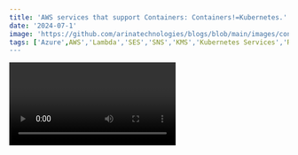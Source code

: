```yaml
---
title: 'AWS services that support Containers: Containers!=Kubernetes.'
date: '2024-07-1'
image: 'https://github.com/arinatechnologies/blogs/blob/main/images/containersaws.jpg'
tags: ['Azure',AWS','Lambda','SES','SNS','KMS','Kubernetes Services','Red Hat Openshift','ROSA','Elastics Container Services','Machine learning Orchestration','Web applications','AWS Elastic Beanstalk','AWS App Runner','AWS Lambda','Amazon EC2','Amazon LightSail']
---
```

<Video id="J3t86c7vr7c" title="AWS services that support Containers: Containers!=Kubernetes."/>

# Comprehensive Guide to AWS Container Services and Orchestration Options

When it comes to choosing the right container service for your application, AWS offers a myriad of options, each tailored to specific needs and use cases. This guide aims to provide a comprehensive overview of when and how to use various AWS container services, based on our extensive research and industry experience.

## Understanding Containers and Their Use Cases

Containers have revolutionized the way applications are developed and deployed. They offer portability, consistency, and efficiency, making them ideal for various scenarios, from microservices architectures to machine learning orchestration.
![Alt text](https://raw.githubusercontent.com/arinatechnologies/blogs/main/images/aws-containers-decision-tree.webp)


### Service Orchestration

Service orchestration involves managing and coordinating multiple services or microservices to work together seamlessly. Containers play a crucial role in this by ensuring that each service runs in its isolated environment, thereby reducing conflicts and improving scalability.

#### Popular Options for Service Orchestration

1. *Kubernetes Service*
   - **Pros**: Fully managed, scalable, extensive community support.
   - **Cons**: Complex setup, significant operational overhead.

2. *Red Hat OpenShift on AWS (ROSA)*
   - **Overview**: A third-party service similar to Kubernetes, managed by OpenShift.
   - **Pros**: Robust management platform, popular among enterprise clients.
   - **Cons**: Similar complexity to Kubernetes.

3. *AWS Elastic Container Service (ECS)*
   - **Overview**: AWS's native container orchestration service.
   - **Pros**: Seamless integration with AWS services, flexible deployment options (EC2, Fargate).
   - **Cons**: Limited to AWS ecosystem.

### Machine Learning Orchestration

Deploying machine learning models in containers allows for a consistent and portable environment across different stages of the ML pipeline, from training to inference.

1. *AWS Batch*
   - **Overview**: A native service designed for batch computing jobs, including ML training and inference.
   - **Pros**: Simplifies job scheduling and execution, integrates well with other AWS ML services.
   - **Cons**: Best suited for batch jobs, may not be ideal for real-time inference.

### Web Applications

Containers can also streamline the deployment and management of web applications, providing a consistent environment across development, testing, and production.

1. *AWS Elastic Beanstalk*
   - **Overview**: A legacy service that simplifies application deployment and management.
   - **Pros**: Easy to use, good for traditional web applications.
   - **Cons**: Considered outdated, fewer modern features compared to newer services.

2. *AWS App Runner*
   - **Overview**: A newer service that simplifies running containerized web applications and APIs.
   - **Pros**: Supports container deployments, integrates with AWS ECR.
   - **Cons**: Limited to ECR for container images, still relatively new.

### Serverless Options

For applications that don't require a full-fledged orchestration setup, serverless options like AWS Lambda can be a good fit.

1. *AWS Lambda*
   - **Pros**: Scalable, supports multiple languages, cost-effective for short-running functions.
   - **Cons**: Limited to 15-minute execution time, may require step functions for longer processes.

2. **Amazon EC2 vs. Amazon LightSail**
   - **Amazon EC2**: Provides full control over virtual machines, suitable for custom setups.
   - **Amazon LightSail**: Simplifies VM deployment with pre-packaged software, ideal for quick deployments like WordPress.

## Decision Tree for Choosing AWS Container Services

To help you choose the right service, consider the following decision tree based on your specific needs:

1. **Service Orchestration Needed?**
   - **Yes**: Consider Kubernetes, ROSA, or ECS.
   - **No**: Move to the next question.

2. **Serverless Invocation?**
   - **Yes**: If processing time < 15 minutes, use AWS Lambda. If > 15 minutes, consider App Runner.
   - **No**: Proceed to provisioned infrastructure options.

3. **Provisioned Infrastructure?**
   - **Yes**: Choose between Amazon EC2 for full control or Amazon LightSail for simplified setup.

4. **Machine Learning Orchestration?**
   - **Yes**: Use AWS Batch for batch jobs.
   - **No**: Skip to web application options.

5. **Web Application Deployment?**
   - **Yes**: Use Elastic Beanstalk for legacy applications or App Runner for modern containerized applications.

## Conclusion

AWS offers a robust set of services for container orchestration, machine learning, web applications, and serverless computing. Understanding the strengths and limitations of each service can help you make informed decisions and optimize your application architecture.

# Other Blogs
[One Bucket, One Key: Simplify Your Cloud Storage!](https://www.arinatechnologies.com/posts/one-key-one-bucket) <br/>
[Desirable Techniques: Understanding Modern Messaging with ActiveMQ and ActiveMQ Artemis](https://www.arinatechnologies.com/posts/Activemq)<br/>
[A Detailed Overview Of AWS SES and Monitoring](https://www.arinatechnologies.com/posts/AWS%20SES)

